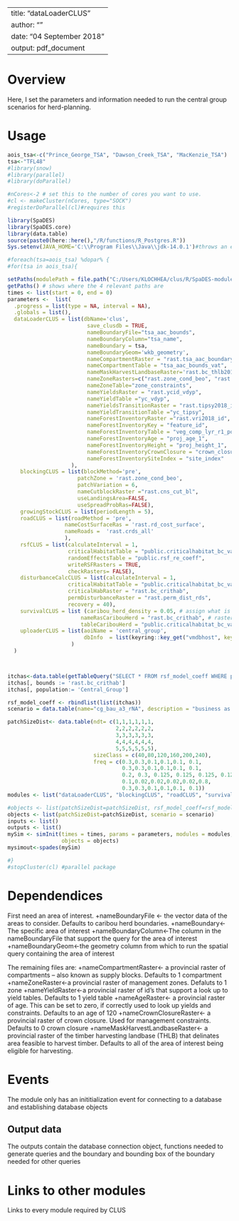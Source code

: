 <!--
Copyright 2020 Province of British Columbia
 
Licensed under the Apache License, Version 2.0 (the "License");
you may not use this file except in compliance with the License.
You may obtain a copy of the License at
 
http://www.apache.org/licenses/LICENSE-2.0
 
Unless required by applicable law or agreed to in writing, software distributed under the License is distributed on an "AS IS" BASIS,
WITHOUT WARRANTIES OR CONDITIONS OF ANY KIND, either express or implied.
See the License for the specific language governing permissions and limitations under the License.-->

---
title: "dataLoaderCLUS"
author: ""
date: "04 September 2018"
output: pdf_document
---

# Overview

Here, I set the parameters and information needed to run the central group scenarios for herd-planning.

# Usage

```r

aois_tsa<-c("Prince_George_TSA", "Dawson_Creek_TSA", "MacKenzie_TSA")
tsa<-"TFL48"
#library(snow)
#library(parallel)
#library(doParallel)

#nCores<-2 # set this to the number of cores you want to use.
#cl <- makeCluster(nCores, type="SOCK")
#registerDoParallel(cl)#requires this

library(SpaDES)
library(SpaDES.core)
library(data.table)
source(paste0(here::here(),"/R/functions/R_Postgres.R"))
Sys.setenv(JAVA_HOME='C:\\Program Files\\Java\\jdk-14.0.1')#throws an error if pointing to different version of java (i.e., 32 vs 64 bit)

#foreach(tsa=aois_tsa) %dopar% {
#for(tsa in aois_tsa){

setPaths(modulePath = file.path("C:/Users/KLOCHHEA/clus/R/SpaDES-modules"))
getPaths() # shows where the 4 relevant paths are
times <- list(start = 0, end = 0)
parameters <-  list(
  .progress = list(type = NA, interval = NA),
  .globals = list(),
  dataLoaderCLUS = list(dbName='clus',
                         save_clusdb = TRUE,
                         nameBoundaryFile="tsa_aac_bounds",
                         nameBoundaryColumn="tsa_name",
                         nameBoundary = tsa,
                         nameBoundaryGeom='wkb_geometry',
                         nameCompartmentRaster = "rast.tsa_aac_boundary",
                         nameCompartmentTable = "tsa_aac_bounds_vat",
                         nameMaskHarvestLandbaseRaster='rast.bc_thlb2018',
                         nameZoneRasters=c("rast.zone_cond_beo", "rast.zone_cond_vqo", "rast.zone_cond_wha", "rast.zone_cond_uwr","rast.zone_cond_fsw","rast.zone_cond_nharv"),
                         nameZoneTable="zone_constraints",
                         nameYieldsRaster = "rast.ycid_vdyp",
                         nameYieldTable ="yc_vdyp",
                         nameYieldsTransitionRaster = "rast.tipsy2018_id",
                         nameYieldTransitionTable ="yc_tipsy",
                         nameForestInventoryRaster ="rast.vri2018_id",
                         nameForestInventoryKey = "feature_id",
                         nameForestInventoryTable = "veg_comp_lyr_r1_poly2018",
                         nameForestInventoryAge = "proj_age_1",
                         nameForestInventoryHeight = "proj_height_1",
                         nameForestInventoryCrownClosure = "crown_closure",
                         nameForestInventorySiteIndex = "site_index"
                    ),
    blockingCLUS = list(blockMethod='pre', 
                      patchZone = 'rast.zone_cond_beo',
                      patchVariation = 6,
                      nameCutblockRaster ="rast.cns_cut_bl",
                      useLandingsArea=FALSE, 
                      useSpreadProbRas=FALSE),
    growingStockCLUS = list(periodLength = 5),
    roadCLUS = list(roadMethod = 'pre', 
                  nameCostSurfaceRas = 'rast.rd_cost_surface', 
                  nameRoads =  'rast.crds_all'
                  ),
    rsfCLUS = list(calculateInterval = 1, 
                   criticalHabitatTable = "public.criticalhabitat_bc_vat",
                   randomEffectsTable = "public.rsf_re_coeff",
                   writeRSFRasters = TRUE,
                   checkRasters= FALSE),
    disturbanceCalcCLUS = list(calculateInterval = 1, 
                   criticalHabitatTable = "public.criticalhabitat_bc_vat",
                   criticalHabRaster = "rast.bc_crithab",
                   permDisturbanceRaster = "rast.perm_dist_rds",
                   recovery = 40),
    survivalCLUS = list (caribou_herd_density = 0.05, # assign what is appropriate for the herd
                       nameRasCaribouHerd = "rast.bc_crithab", # raster of herd boundaries
                       tableCaribouHerd = "public.criticalhabitat_bc_vat"),
    uploaderCLUS = list(aoiName = 'central_group',
                        dbInfo  = list(keyring::key_get("vmdbhost", keyring="postgreSQL"), keyring::key_get("vmdbuser", keyring="postgreSQL"), keyring::key_get("vmdbpass", keyring="postgreSQL"),  keyring::key_get("vmdbname", keyring="postgreSQL"))
                    )
  )



itchas<-data.table(getTableQuery("SELECT * FROM rsf_model_coeff WHERE population = 'DU8' and  species = 'caribou' and season IN ('A')"))
itchas[, bounds := 'rast.bc_crithab']
itchas[, population:= 'Central_Group']

rsf_model_coeff <- rbindlist(list(itchas))
scenario = data.table(name="cg_bau_a3_rNA", description = "business as usual - projecting current trends. Adjacency constraint > 3 m.")

patchSizeDist<- data.table(ndt= c(1,1,1,1,1,1,
                                  2,2,2,2,2,2,
                                  3,3,3,3,3,3,
                                  4,4,4,4,4,4,
                                  5,5,5,5,5,5), 
                           sizeClass = c(40,80,120,160,200,240), 
                           freq = c(0.3,0.3,0.1,0.1,0.1, 0.1,
                                    0.3,0.3,0.1,0.1,0.1, 0.1,
                                    0.2, 0.3, 0.125, 0.125, 0.125, 0.125,
                                    0.1,0.02,0.02,0.02,0.02,0.8,
                                    0.3,0.3,0.1,0.1,0.1, 0.1))
modules <- list("dataLoaderCLUS", "blockingCLUS", "roadCLUS", "survivalCLUS", "disturbanceCalcCLUS","growingStockCLUS", "rsfCLUS", "uploaderCLUS")

#objects <- list(patchSizeDist=patchSizeDist, rsf_model_coeff=rsf_model_coeff , scenario = scenario)
objects <- list(patchSizeDist=patchSizeDist, scenario = scenario)
inputs <- list()
outputs <- list()
mySim <- simInit(times = times, params = parameters, modules = modules,
                 objects = objects)
mysimout<-spades(mySim)

#}
#stopCluster(cl) #parallel package
```

# Dependendices

First need an area of interest.
+nameBoundaryFile <- the vector data of the areas to consider. Defaults to caribou herd boundaries.
+nameBoundary<-The specific area of interest
+nameBoundaryColumn<-The column in the nameBoundaryFile that support the query for the area of interest
+nameBoundaryGeom<-the geometry column from which to run the spatial query containing the area of interest

The remaining files are:
+nameCompartmentRaster<- a provincial raster of compartments -- also known as supply blocks. Defaults to 1 compartment
+nameZoneRaster<-a provincial raster of management zones. Defaluts to 1 zone
+nameYieldRaster<-a provincial raster of id's that support a look up to yield tables. Defaults to 1 yield table
+nameAgeRaster<- a provincial raster of age. This can be set to zero, if correctly used to look up yields and constraints. Defaults to an age of 120
+nameCrownClosureRaster<- a provincial raster of crown closure. Used for management constraints. Defaults to 0 crown closure
+nameMaskHarvestLandbaseRaster<- a provincial raster of the timber harvesting landbase (THLB) that delinates area feasible to harvest timber. Defaults to all of the area of interest being eligible for harvesting.

# Events

The module only has an inititialization event for connecting to a database and establishing database objects


## Output data

The outputs contain the database connection object, functions needed to generate queries and the boundary and bounding box of the boundary needed for other queries

# Links to other modules

Links to every module required by CLUS

